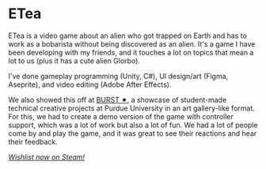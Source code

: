 
# ETea

<YouTubeEmbed id="XQC0lC0ZThI" />

ETea is a video game about an alien who got trapped on Earth and has to work as a bobarista without being discovered as an alien. It's a game I have been developing with my friends, and it touches a lot on topics that mean a lot to us (plus it has a cute alien Glorbo).

I've done gameplay programming (Unity, C#), UI design/art (Figma, Aseprite), and video editing (Adobe After Effects).

We also showed this off at [BURST ✷](https://burst.purduehackers.com), a showcase of student-made technical creative projects at Purdue University in an art gallery-like format. For this, we had to create a demo version of the game with controller support, which was a lot of work but also a lot of fun. We had a lot of people come by and play the game, and it was great to see their reactions and hear their feedback.

[_Wishlist now on Steam!_](https://store.steampowered.com/app/3085040/ETea/)
